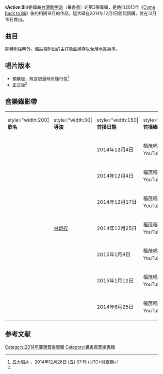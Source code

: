 {{expand|time=2014-12-25T22:45:22+00:00}}
{{refimprove|time=2014-12-25T22:45:22+00:00}}
{{Album infobox | <!-- See Wikipedia:WikiProject_Albums -->
|  Name        = Action Bii
|  Type        = [[專輯|專輯]]
|  Artist      = [[畢書盡|Bii]]
|  Cover       = Bii Action Bii.jpg
|  Caption     = 預購版封面
|  Released    = 2014年12月19日<ref name="fmu">[http://www.5music.com.tw/CDList-C.asp?cdno=435495678952 五大唱片]，2013年12月25日 (四) 23:35 (UTC+8)查閱{{zh-hant}}</ref>
|  Recorded    = 2014年
|  Genre       = [[國語流行音樂|國語流行音樂]]
|  Length      = 40分21秒
|  Label       = {{hlist|[[老鷹音樂|老鷹音樂]]|[[福茂唱片|福茂唱片]]}}
|  Producer    = 見[[#曲目|曲目列表]]
|  Last album  = [[Come_back_to_Bii|Come back to Bii]]<br />（2013年）
|  This album  = '''Action Bii'''<br />（2014年）
|  Next album  = [[Love_More_(畢書盡EP)|Love More]]<br />（2015年）

}}
《'''Action Bii'''》是韓裔[[台灣|台灣]][[歌手|歌手]][[畢書盡|Bii]]（畢書盡）的第3張專輯，是他自2013年《[[Come_back_to_Bii|Come back to Bii]]》後的相隔18月的作品。這大碟在2014年12月1日開始預購，並在12月19日推出。

== 曲目 ==
除特別註明外，備註欄列出的主打歌曲順序以台灣地區為準。
{{Tracklist
| total_length = 40:21
| all_producer = [[何俊明|何俊明]]

| title1 = Action Go ! 
| note1 = 
| longnote1 = '''首波主打歌'''<br>Disney Channel劇集《音樂情人夢》片尾曲
| music1 = [[畢書盡|畢書盡]]<br>陳又齊
| lyrics1 = 畢書盡<br>陳又齊
| arranger1 = [[林依霖|林依霖]]
| length1 = 3:33

| title2 = By My side
| note2 = 
| longnote2 = '''第六波主打歌'''
| music2 = 畢書盡
| lyrics2 = 陳又齊
| arranger2 = [[容沛宜|容沛宜]]
| length2 = 4:14

| title3 = I Wanna Say
| note3 = 
| longnote3 = '''第二波主打歌'''
| music3 = 畢書盡<br>陳又齊
| lyrics3 = 畢書盡<br>陳又齊
| arranger3 = 林依霖
| length3 = 4:28

| title4 = 你在ㄍㄧㄥ什麼？
| note4 = 
| longnote4 = '''第四波主打歌'''<br>[[三立|三立]]偶像劇《[[聽見幸福|聽見幸福]]》插曲
| music4 = 畢書盡<br>陳又齊
| lyrics4 = 畢書盡<br>陳又齊
| arranger4 = [[吳俊毅|吳俊毅]]
| length4 = 3:25

| title5 = 我還想念你
| note5 = 
| longnote5 = '''第三波主打歌'''<br>三立偶像劇《聽見幸福》片頭曲
| music5 = 畢書盡<br>陳又齊
| lyrics5 = 陳又齊
| arranger5 = 林依霖
| length5 = 3:59

| title6 = 我們在愛中漫步
| note6 = 
| longnote6 ='''第五波主打歌'''<br>三立偶像劇《聽見幸福》插曲
 
| music6 = [[陳彥允|陳彥允]]
| lyrics6 = 陳彥允
| arranger6 = [[WAVE_G|WAVE G]]
| length6 = 3:48

| title7 = Break Me Down
| note7 = 
| longnote7 = 
| music7 = [[林志鴻|林志鴻]]
| lyrics7 = 林志鴻
| arranger7 = 吳俊毅
| length7 = 4:23

| title8 = 我愛妳不會改變
| note8 = 
| longnote8 = 
| music8 = 何俊明
| lyrics8 = 何俊明
| arranger8 = [[李思慧|李思慧]]<br>何俊明
| length8 = 4:31

| title9 = Find the Way
| note9 = 
| longnote9 = 
| music9 = 陳彥允
| lyrics9 = 陳彥允
| arranger9 = [[林冠吟|林冠吟]]
| length9 = 3:55

| title10 = 黑與白
| note10 = 
| longnote10 = 
| music10 = [[許常德|許常德]]
| lyrics10 = 許常德
| arranger10 = [[范宗沛|范宗沛]]<br>[[彭彥凱|彭彥凱]]<br>林依霖
| length10 = 4:00

}}

== 唱片版本 ==
*預購版，附送限量時尚隨行包<ref>[http://www.5music.com.tw/CDList-C.asp?cdno=435485679322 五大唱片] {{Wayback|url=http://www.5music.com.tw/CDList-C.asp?cdno=435485679322 |date=20141225195040 }}，2014年12月26日 (五) 07:15 (UTC+8)查閱{{zh-hant}}</ref>
*正式版<ref name="fmu"/>

== 音樂錄影帶 ==
{| class="wikitable" 
|- align=center
|style="width:200|'''歌名'''||style="width:30|'''導演'''||style="width:150|'''首播日期'''||style="width:150|'''首播媒介'''||style="width:150|'''備註'''
|-
|{{youtube|wDpZVIAy3qE|Action Go}}||rowspan=7|[[林炳存|林炳存]]||2014年12月4日||福茂唱片唱片官方YouTube頻道||
|-
|{{youtube|ptghN39p6CI|I Wanna Say}}||2014年12月4日||福茂唱片唱片官方YouTube頻道||
|-
|{{youtube|8Wnx0yFpeU8|我還想念你}}||2014年12月17日||福茂唱片唱片官方YouTube頻道||
|-
|{{youtube|D9iVmBnLVnc|你在ㄍㄧㄥ什麼?}}||2014年12月25日||福茂唱片唱片官方YouTube頻道||
|-
|{{youtube|5VGGjH0wiZM|我們在愛中漫步}}||2015年1月8日||福茂唱片唱片官方YouTube頻道||
|-
|{{youtube|kaSwYM2xy7g|By My Side}}||2015年1月12日||福茂唱片唱片官方YouTube頻道||
|-
|{{youtube|BprwzZElPQU|Find The Way}}||2014年6月25日||福茂唱片唱片官方YouTube頻道||
|}

==参考文献==
{{reflist}}

[[Category:2014年臺灣音樂專輯|Category:2014年臺灣音樂專輯]]
[[Category:畢書盡音樂專輯|Category:畢書盡音樂專輯]]